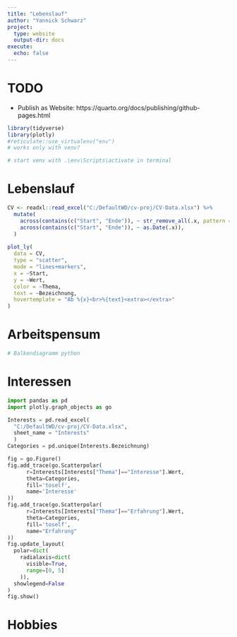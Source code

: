 ```yaml
---
title: "Lebenslauf"
author: "Yannick Schwarz"
project:
  type: website
  output-dir: docs
execute:
  echo: false
---
```


# TODO

* Publish as Website: https://quarto.org/docs/publishing/github-pages.html


```r
library(tidyverse)
library(plotly)
#reticulate::use_virtualenv("env")
# works only with venv?

# start venv with .\env\Scripts\activate in terminal
```


# Lebenslauf

```r
CV <- readxl::read_excel("C:/DefaultWD/cv-proj/CV-Data.xlsx") %>%
  mutate(
    across(contains(c("Start", "Ende")), ~ str_remove_all(.x, pattern = "\"")),
    across(contains(c("Start", "Ende")), ~ as.Date(.x)),
  )
  
plot_ly(
  data = CV,
  type = "scatter",
  mode = "lines+markers",
  x = ~Start,
  y = ~Wert,
  color = ~Thema,
  text = ~Bezeichnung,
  hovertemplate = "Ab %{x}<br>%{text}<extra></extra>"
)
```

# Arbeitspensum

```python
# Balkendiagramm python


```


# Interessen

```python
import pandas as pd
import plotly.graph_objects as go

Interests = pd.read_excel(
  "C:/DefaultWD/cv-proj/CV-Data.xlsx",
  sheet_name = "Interests"
  )
Categories = pd.unique(Interests.Bezeichnung)

fig = go.Figure()
fig.add_trace(go.Scatterpolar(
      r=Interests[Interests["Thema"]=="Interesse"].Wert,
      theta=Categories,
      fill='toself',
      name='Interesse'
))
fig.add_trace(go.Scatterpolar(
      r=Interests[Interests["Thema"]=="Erfahrung"].Wert,
      theta=Categories,
      fill='toself',
      name="Erfahrung"
))
fig.update_layout(
  polar=dict(
    radialaxis=dict(
      visible=True,
      range=[0, 5]
    )),
  showlegend=False
)
fig.show()
```


# Hobbies

```python

```



